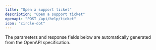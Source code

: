 ```yaml
---
title: "Open a support ticket"
description: "Open a support ticket"
openapi: "POST /api/help/ticket"
icon: "circle-dot"
---
```


<Note>
The parameters and response fields below are automatically generated from the OpenAPI specification.
</Note>

